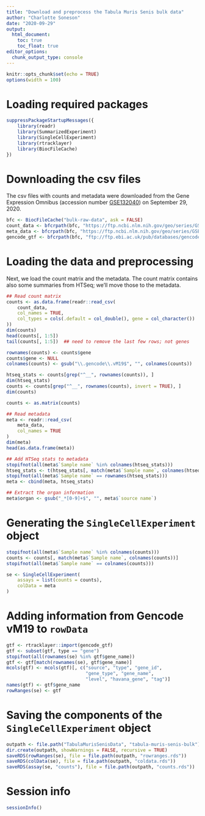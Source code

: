 ```yaml
---
title: "Download and preprocess the Tabula Muris Senis bulk data"
author: "Charlotte Soneson"
date: "2020-09-29"
output:
  html_document:
    toc: true
    toc_float: true
editor_options: 
  chunk_output_type: console
---
```


```r
knitr::opts_chunk$set(echo = TRUE)
options(width = 100)
```

# Loading required packages

```r
suppressPackageStartupMessages({
    library(readr)
    library(SummarizedExperiment)
    library(SingleCellExperiment)
    library(rtracklayer)
    library(BiocFileCache)
})
```


# Downloading the csv files

The csv files with counts and metadata were downloaded from the Gene Expression Omnibus (accession number [GSE132040](https://www.ncbi.nlm.nih.gov/geo/query/acc.cgi?acc=GSE132040)) on September 29, 2020.

```r
bfc <- BiocFileCache("bulk-raw-data", ask = FALSE)
count_data <- bfcrpath(bfc, "https://ftp.ncbi.nlm.nih.gov/geo/series/GSE132nnn/GSE132040/suppl/GSE132040_190214_A00111_0269_AHH3J3DSXX_190214_A00111_0270_BHHMFWDSXX.csv.gz")
meta_data <- bfcrpath(bfc, "https://ftp.ncbi.nlm.nih.gov/geo/series/GSE132nnn/GSE132040/suppl/GSE132040_MACA_Bulk_metadata.csv.gz")
gencode_gtf <- bfcrpath(bfc, "ftp://ftp.ebi.ac.uk/pub/databases/gencode/Gencode_mouse/release_M19/gencode.vM19.annotation.gtf.gz")
```

# Loading the data and preprocessing

Next, we load the count matrix and the metadata. The count matrix contains also some summaries from HTSeq; we'll move those to the metadata. 

```r
## Read count matrix
counts <- as.data.frame(readr::read_csv(
    count_data, 
    col_names = TRUE,
    col_types = cols(.default = col_double(), gene = col_character())
))
dim(counts)
head(counts[, 1:5])
tail(counts[, 1:5])  ## need to remove the last few rows; not genes

rownames(counts) <- counts$gene
counts$gene <- NULL
colnames(counts) <- gsub("\\.gencode\\.vM19$", "", colnames(counts))

htseq_stats <- counts[grep("^__", rownames(counts)), ]
dim(htseq_stats)
counts <- counts[grep("^__", rownames(counts), invert = TRUE), ]
dim(counts)

counts <- as.matrix(counts)

## Read metadata
meta <- readr::read_csv(
    meta_data, 
    col_names = TRUE
)
dim(meta)
head(as.data.frame(meta))

## Add HTSeq stats to metadata
stopifnot(all(meta$`Sample name` %in% colnames(htseq_stats)))
htseq_stats <- t(htseq_stats[, match(meta$`Sample name`, colnames(htseq_stats))])
stopifnot(all(meta$`Sample name` == rownames(htseq_stats)))
meta <- cbind(meta, htseq_stats)

## Extract the organ information
meta$organ <- gsub("_*[0-9]+$", "", meta$`source name`)
```

# Generating the `SingleCellExperiment` object

```r
stopifnot(all(meta$`Sample name` %in% colnames(counts)))
counts <- counts[, match(meta$`Sample name`, colnames(counts))]
stopifnot(all(meta$`Sample name` == colnames(counts)))

se <- SingleCellExperiment(
    assays = list(counts = counts),
    colData = meta
)
```

# Adding information from Gencode vM19 to `rowData`

```r
gtf <- rtracklayer::import(gencode_gtf)
gtf <- subset(gtf, type == "gene")
stopifnot(all(rownames(se) %in% gtf$gene_name))
gtf <- gtf[match(rownames(se), gtf$gene_name)]
mcols(gtf) <- mcols(gtf)[, c("source", "type", "gene_id", 
                             "gene_type", "gene_name", 
                             "level", "havana_gene", "tag")]
names(gtf) <- gtf$gene_name
rowRanges(se) <- gtf
```

# Saving the components of the `SingleCellExperiment` object

```r
outpath <- file.path("TabulaMurisSenisData", "tabula-muris-senis-bulk")
dir.create(outpath, showWarnings = FALSE, recursive = TRUE)
saveRDS(rowRanges(se), file = file.path(outpath, "rowranges.rds"))
saveRDS(colData(se), file = file.path(outpath, "coldata.rds"))
saveRDS(assay(se, "counts"), file = file.path(outpath, "counts.rds"))
```

# Session info {-}

```r
sessionInfo()
```

